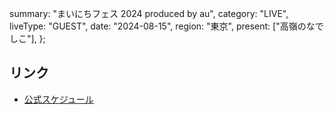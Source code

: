   summary: "まいにちフェス 2024 produced by au",
  category: "LIVE",
  liveType: "GUEST",
  date: "2024-08-15",
  region: "東京",
  present: ["高嶺のなでしこ"],
};

## リンク

- [公式スケジュール](https://takanenonadeshiko.jp/?p=2318)
